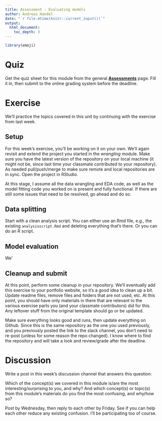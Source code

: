 ```yaml
---
title: Assessment - Evaluating models
author: Andreas Handel
date: "`r file.mtime(knitr::current_input())`"
output: 
  html_document:
    toc_depth: 3
---
```



```r
library(emoji)
```



# Quiz

Get the quiz sheet for this module from the general [__Assessments__](./Course_Assessments.html) page. Fill it in, then submit to the online grading system before the deadline. 


# Exercise

We'll practice the topics covered in this unit by continuing with the exercise from last week.


## Setup

For this week's exercise, you'll be working on it on your own. We'll again revisit and extend the project you started in the _wrangling_ module. Make sure you have the latest version of the repository on your local machine (it might not be, since last time your classmate contributed to your repository). As needed pull/push/merge to make sure remote and local repositories are in sync. Open the project in RStudio. 

At this stage, I assume all the data wrangling and EDA code, as well as the model fitting code you worked on is present and fully functional. If there are still some issues that need to be resolved, go ahead and do so.




## Data splitting


Start with a clean analysis script. You can either use an Rmd file, e.g., the existing `analysisscript.Rmd` and deleting everything that's there. Or you can do an R script.


## Model evaluation

We'





## Cleanup and submit

At this point, perform some cleanup in your repository. We'll eventually add this exercise to your portfolio website, so it's a good idea to clean up a bit. Update readme files, remove files and folders that are not used, etc. At this point, you should have only materials in there that are relevant to the various exercise parts you (and your classmate contributors) did for this. Any leftover stuff from the original template should go or be updated.

Make sure everything looks good and runs, then update everything on Github. Since this is the same repository as the one you used previously, and you previously posted the link to the slack channel, you don't need to re-post (unless for some reason the repo changed). I know where to find the repository and will take a look and review/grade after the deadline.



# Discussion

Write a post in this week's discussion channel that answers this question:

Which of the concept(s) we covered in this module is/are the most interesting/surprising to you, and why? And which concept(s) or topic(s) from this module's materials do you find the most confusing, and why/how so? 

Post by Wednesday, then reply to each other by Friday. See if you can help each other reduce any existing confusion. I'll be participating too of course.


